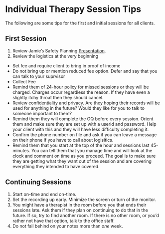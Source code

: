 # Individual Therapy Session Tips

The following are some tips for the first and initial sessions for all clients. 

## First Session

1. Review Jamie's Safety Planning [Presentation](https://speakerdeck.com/jdbedics/clu-clinic-orientation-on-safety-planning).
2. Review the logistics at the very beginning
  * Set fee and require client to bring in proof of income
  * Do not bring up or mention reduced fee option.  Defer and say that you can talk to your suprvisor
  * Collect Fee
  * Remind them of 24-hour policy for missed sessions or they will be charged.  Charges occur regardless the reason.  If they have even a slightly itchy throat then they should cancel.
  * Review confidentiality and privacy.  Are they hoping their records will be used for anything in the future?  Would they like for you to talk to someone important to them?
  * Remind them they will complete the OQ before every session.  Orient them and make sure they are set up with a userid and password.  Help your client with this and they will have less difficulty completing it.
  * Confirm the phone number on file and ask if you can leave a message on their phone if you have to call about logisitics.
  * Remind them that you start at the top of the hour and sessions last 45-minutes.  You can tell them that you manage time and will look at the clock and comment on time as you proceed.  The goal is to make sure they are getting what they want out of the session and are covering everything they intended to have covered.

## Continuing Sessions

1. Start on-time and end on-time.
2. Set the recording up early.  Minimize the screen or turn of the monitor.
3. You might have a therapist in the room before you that ends their sessions late.  Ask them if they plan on continuing to do that in the future.  If so, try to find another room.  If there is no other room, or you'd rather not have that option, talk to the office staff.
4. Do not fall behind on your notes more than *one* week. 